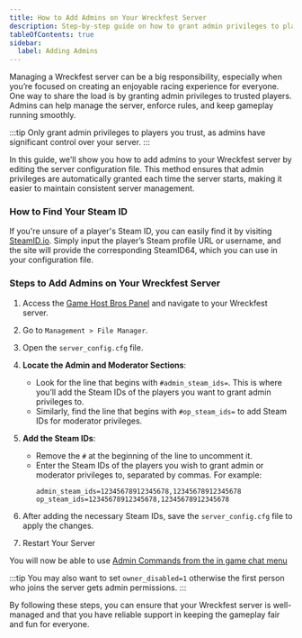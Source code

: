 ```yaml
---
title: How to Add Admins on Your Wreckfest Server
description: Step-by-step guide on how to grant admin privileges to players on your Wreckfest dedicated server.
tableOfContents: true
sidebar:
  label: Adding Admins
---
```


Managing a Wreckfest server can be a big responsibility, especially when you’re focused on creating an enjoyable racing experience for everyone. One way to share the load is by granting admin privileges to trusted players. Admins can help manage the server, enforce rules, and keep gameplay running smoothly.

:::tip
Only grant admin privileges to players you trust, as admins have significant control over your server.
:::

In this guide, we'll show you how to add admins to your Wreckfest server by editing the server configuration file. This method ensures that admin privileges are automatically granted each time the server starts, making it easier to maintain consistent server management.

### How to Find Your Steam ID

If you're unsure of a player's Steam ID, you can easily find it by visiting [SteamID.io](https://steamid.io/). Simply input the player’s Steam profile URL or username, and the site will provide the corresponding SteamID64, which you can use in your configuration file.

### Steps to Add Admins on Your Wreckfest Server

1. Access the [Game Host Bros Panel](https://panel.gamehostbros.com/) and navigate to your Wreckfest server.
2. Go to `Management > File Manager`.
3. Open the `server_config.cfg` file.
4. **Locate the Admin and Moderator Sections**:
   - Look for the line that begins with `#admin_steam_ids=`. This is where you’ll add the Steam IDs of the players you want to grant admin privileges to.
   - Similarly, find the line that begins with `#op_steam_ids=` to add Steam IDs for moderator privileges.
5. **Add the Steam IDs**:
   - Remove the `#` at the beginning of the line to uncomment it.
   - Enter the Steam IDs of the players you wish to grant admin or moderator privileges to, separated by commas. For example:
     ```
     admin_steam_ids=12345678912345678,12345678912345678
     op_steam_ids=12345678912345678,12345678912345678
     ```

6. After adding the necessary Steam IDs, save the `server_config.cfg` file to apply the changes.
7. Restart Your Server

You will now be able to use [Admin Commands from the in game chat menu](https://guides.gamehostbros.com/games/wreckfest/admin-commands/)

:::tip
You may also want to set `owner_disabled=1` otherwise the first person who joins the server gets admin permissions.
:::

By following these steps, you can ensure that your Wreckfest server is well-managed and that you have reliable support in keeping the gameplay fair and fun for everyone.
